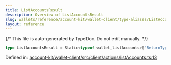 ```yaml
---
title: ListAccountsResult
description: Overview of ListAccountsResult
slug: wallets/reference/account-kit/wallet-client/type-aliases/ListAccountsResult
layout: reference
---
```


{/* This file is auto-generated by TypeDoc. Do not edit manually. */}

```ts
type ListAccountsResult = Static<typeof wallet_listAccounts>["ReturnType"];
```

Defined in: [account-kit/wallet-client/src/client/actions/listAccounts.ts:13](https://github.com/alchemyplatform/aa-sdk/blob/c1a84188d03473acac2fdb49fb7cd7fdba73169b/account-kit/wallet-client/src/client/actions/listAccounts.ts#L13)
